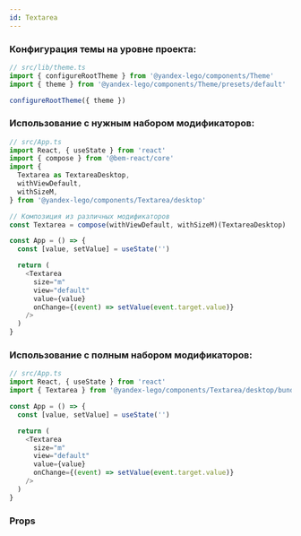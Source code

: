 ```yaml
---
id: Textarea
---
```



### Конфигурация темы на уровне проекта:

```ts
// src/lib/theme.ts
import { configureRootTheme } from '@yandex-lego/components/Theme'
import { theme } from '@yandex-lego/components/Theme/presets/default'

configureRootTheme({ theme })
```

### Использование с нужным набором модификаторов:

```ts
// src/App.ts
import React, { useState } from 'react'
import { compose } from '@bem-react/core'
import {
  Textarea as TextareaDesktop,
  withViewDefault,
  withSizeM,
} from '@yandex-lego/components/Textarea/desktop'

// Композиция из различных модификаторов
const Textarea = compose(withViewDefault, withSizeM)(TextareaDesktop)

const App = () => {
  const [value, setValue] = useState('')

  return (
    <Textarea
      size="m"
      view="default"
      value={value}
      onChange={(event) => setValue(event.target.value)}
    />
  )
}
```

### Использование с полным набором модификаторов:

```ts
// src/App.ts
import React, { useState } from 'react'
import { Textarea } from '@yandex-lego/components/Textarea/desktop/bundle'

const App = () => {
  const [value, setValue] = useState('')

  return (
    <Textarea
      size="m"
      view="default"
      value={value}
      onChange={(event) => setValue(event.target.value)}
    />
  )
}
```

### Props

<PropsTable props={textareaProps} />
